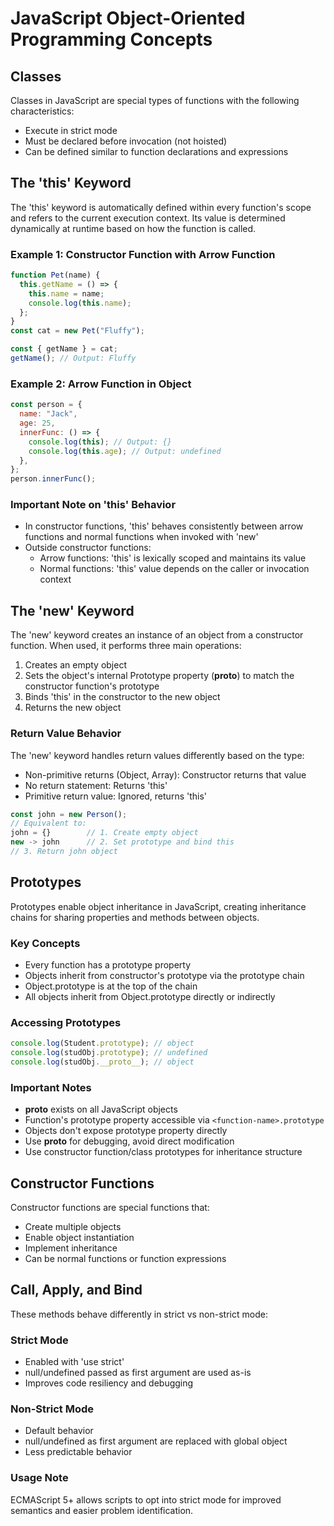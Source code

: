 # JavaScript Object-Oriented Programming Concepts

## Classes

Classes in JavaScript are special types of functions with the following characteristics:

- Execute in strict mode
- Must be declared before invocation (not hoisted)
- Can be defined similar to function declarations and expressions

## The 'this' Keyword

The 'this' keyword is automatically defined within every function's scope and refers to the current execution context. Its value is determined dynamically at runtime based on how the function is called.

### Example 1: Constructor Function with Arrow Function

```javascript
function Pet(name) {
  this.getName = () => {
    this.name = name;
    console.log(this.name);
  };
}
const cat = new Pet("Fluffy");

const { getName } = cat;
getName(); // Output: Fluffy
```

### Example 2: Arrow Function in Object

```javascript
const person = {
  name: "Jack",
  age: 25,
  innerFunc: () => {
    console.log(this); // Output: {}
    console.log(this.age); // Output: undefined
  },
};
person.innerFunc();
```

### Important Note on 'this' Behavior

- In constructor functions, 'this' behaves consistently between arrow functions and normal functions when invoked with 'new'
- Outside constructor functions:
  - Arrow functions: 'this' is lexically scoped and maintains its value
  - Normal functions: 'this' value depends on the caller or invocation context

## The 'new' Keyword

The 'new' keyword creates an instance of an object from a constructor function. When used, it performs three main operations:

1. Creates an empty object
2. Sets the object's internal Prototype property (**proto**) to match the constructor function's prototype
3. Binds 'this' in the constructor to the new object
4. Returns the new object

### Return Value Behavior

The 'new' keyword handles return values differently based on the type:

- Non-primitive returns (Object, Array): Constructor returns that value
- No return statement: Returns 'this'
- Primitive return value: Ignored, returns 'this'

```javascript
const john = new Person();
// Equivalent to:
john = {}        // 1. Create empty object
new -> john      // 2. Set prototype and bind this
// 3. Return john object
```

## Prototypes

Prototypes enable object inheritance in JavaScript, creating inheritance chains for sharing properties and methods between objects.

### Key Concepts

- Every function has a prototype property
- Objects inherit from constructor's prototype via the prototype chain
- Object.prototype is at the top of the chain
- All objects inherit from Object.prototype directly or indirectly

### Accessing Prototypes

```javascript
console.log(Student.prototype); // object
console.log(studObj.prototype); // undefined
console.log(studObj.__proto__); // object
```

### Important Notes

- **proto** exists on all JavaScript objects
- Function's prototype property accessible via `<function-name>.prototype`
- Objects don't expose prototype property directly
- Use **proto** for debugging, avoid direct modification
- Use constructor function/class prototypes for inheritance structure

## Constructor Functions

Constructor functions are special functions that:

- Create multiple objects
- Enable object instantiation
- Implement inheritance
- Can be normal functions or function expressions

## Call, Apply, and Bind

These methods behave differently in strict vs non-strict mode:

### Strict Mode

- Enabled with 'use strict'
- null/undefined passed as first argument are used as-is
- Improves code resiliency and debugging

### Non-Strict Mode

- Default behavior
- null/undefined as first argument are replaced with global object
- Less predictable behavior

### Usage Note

ECMAScript 5+ allows scripts to opt into strict mode for improved semantics and easier problem identification.
